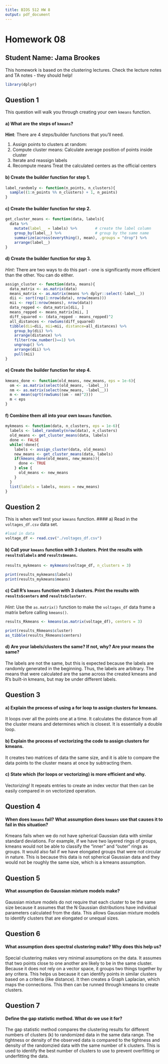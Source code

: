 ```yaml
---
title: BIOS 512 HW 8
output: pdf_document
---
```


# Homework 08
## Student Name: Jama Brookes
This homework is based on the clustering lectures. Check the lecture notes and TA notes - they should help!

```r
library(dplyr)
```


## Question 1
This question will walk you through creating your own `kmeans` function.


#### a) What are the steps of `kmeans`?
**Hint**: There are 4 steps/builder functions that you'll need.

1. Assign points to clusters at random:
2. Compute cluster means:
Calculate average position of points inside cluster
3. Iterate and reassign labels
4. Recompute means
Treat the calculated centers as the official centers


#### b) Create the builder function for step 1.
```r
label_randomly <- function(n_points, n_clusters){
  sample((1:n_points %% n_clusters) + 1, n_points)
}

```


#### c) Create the builder function for step 2.
```r
get_cluster_means <- function(data, labels){
  data %>%
    mutate(label__ = labels) %>%        # create the label column
    group_by(label__) %>%               # group by the same name
    summarize(across(everything(), mean), .groups = "drop") %>%
    arrange(label__)
}
```


#### d) Create the builder function for step 3.
*Hint*: There are two ways to do this part - one is significantly more efficient than the other. You can do either.
```r
assign_cluster <- function(data, means){
  data_matrix <- as.matrix(data)
  means_matrix <- as.matrix(means %>% dplyr::select(-label__))
  dii <- sort(rep(1:nrow(data), nrow(means)))
  mii <- rep(1:nrow(means), nrow(data))
  data_repped <- data_matrix[dii, ]
  means_repped <- means_matrix[mii, ]
  diff_squared <- (data_repped - means_repped)^2
  all_distances <- rowSums(diff_squared)
  tibble(dii=dii, mii=mii, distance=all_distances) %>%
    group_by(dii) %>%
    arrange(distance) %>%
    filter(row_number()==1) %>%
    ungroup() %>%
    arrange(dii) %>%
    pull(mii)
}
```


#### e) Create the builder function for step 4.
```r
kmeans_done <- function(old_means, new_means, eps = 1e-6){
  om <- as.matrix(select(old_means, -label__))
  nm <- as.matrix(select(new_means, -label__))
  m <- mean(sqrt(rowSums((om - nm)^2)))
  m < eps
}
```


#### f) Combine them all into your own `kmeans` function.
```r
mykmeans <- function(data, n_clusters, eps = 1e-6){
  labels <- label_randomly(nrow(data), n_clusters)
  old_means <- get_cluster_means(data, labels)
  done <- FALSE
  while(!done){
    labels <- assign_cluster(data, old_means)
    new_means <- get_cluster_means(data, labels)
    if(kmeans_done(old_means, new_means)){
      done <- TRUE
    } else {
      old_means <- new_means
    }
  }
  list(labels = labels, means = new_means)
}
```


## Question 2
This is when we'll test your `kmeans` function.
#### a) Read in the `voltages_df.csv` data set. 
```r
#load in data
voltage_df <- read.csv("./voltages_df.csv")
```


#### b) Call your `kmeans` function with 3 clusters. Print the results with `results$labels` and `results$means`. 

```r
results_mykmeans <- mykmeans(voltage_df, n_clusters = 3)

print(results_mykmeans$labels)
print(results_mykmeans$means)
```


#### c) Call R's `kmeans` function with 3 clusters. Print the results with `results$centers` and `results$clusterr`. 
*Hint*: Use the `as.matrix()` function to make the `voltages_df` data frame a matrix before calling `kmeans()`.

```r
results_Rkmeans <- kmeans(as.matrix(voltage_df), centers = 3)

print(results_Rkmeans$cluster)
as_tibble(results_Rkmeans$centers)

```

#### d) Are your labels/clusters the same? If not, why? Are your means the same?
The labels are not the same, but this is expected because the labels are randomly generated in the beginning. Thus, the labels are arbitrary. The means that were calculated are the same across the created kmeans and R's built-in kmeans, but may be under different labels.

## Question 3
#### a) Explain the process of using a for loop to assign clusters for kmeans.
It loops over all the points one at a time. It calculates the distance from all the cluster means and determines which is closest. It is essentially a double loop.

#### b) Explain the process of vectorizing the code to assign clusters for kmeans.
It creates two matrices of data the same size, and it is able to compare the data points to the cluster means at once by subtracting them. 


#### c) State which (for loops or vectorizing) is more efficient and why.
Vectorizing! It repeats entries to create an index vector that then can be easily compared in on vectorized operation.

## Question 4
#### When does `kmeans` fail? What assumption does `kmeans` use that causes it to fail in this situation?
Kmeans fails when we do not have spherical Gaussian data with similar standard deviations. For example, if we have two layered rings of groups, kmeans would not be able to classify the "inner" and "outer" rings as groups. It would also fail if we have elongated groups that were not circular in nature. This is because this data is not spherical Gaussian data and they would not be roughly the same size, which is a kmeans assumption.

## Question 5
#### What assumption do Gaussian mixture models make?
Gaussian mixture models do not require that each cluster to be the same size because it assumes that the N Gaussian distributions have individual parameters calculated from the data. This allows Gaussian mixture models to identify clusters that are elongated or unequal sizes.

## Question 6
#### What assumption does spectral clustering make? Why does this help us?
Special clustering makes very minimal assumptions on the data. It assumes that two points close to one another are likely to be in the same cluster. Because it does not rely on a vector space, it groups two things together by any critera. This helps us because it can identify points in similar clusters based on a criteria (like distance). It then creates a Graph Laplacian, which maps the connections. This then can be runned through kmeans to create clusters.

## Question 7
#### Define the gap statistic method. What do we use it for?
The gap statistic method compares the clustering results for different numbers of clusters (k) to randomized data in the same data range. The tightness or density of the observed data is compared to the tightness and density of the randomzied data with the same number of k clusters. This is used to identify the best number of clusters to use to prevent overfitting or underfitting the data.

